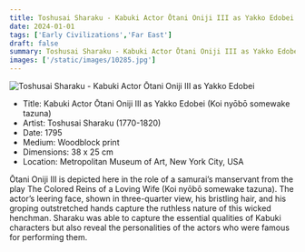 ```yaml
---
title: Toshusai Sharaku - Kabuki Actor Ōtani Oniji III as Yakko Edobei
date: 2024-01-01
tags: ['Early Civilizations','Far East']
draft: false
summary: Toshusai Sharaku - Kabuki Actor Ōtani Oniji III as Yakko Edobei (Koi nyōbō somewake tazuna)
images: ['/static/images/10285.jpg']
---
```


![Toshusai Sharaku - Kabuki Actor Ōtani Oniji III as Yakko Edobei](/static/images/10285.jpg)

* Title: Kabuki Actor Ōtani Oniji III as Yakko Edobei (Koi nyōbō somewake tazuna)
* Artist: Toshusai Sharaku (1770-1820)
* Date: 1795
* Medium: Woodblock print 
* Dimensions: 38 x 25 cm
* Location: Metropolitan Museum of Art, New York City, USA

Ōtani Oniji III is depicted here in the role of a samurai’s manservant from the play The Colored Reins of a Loving Wife (Koi nyōbō somewake tazuna). The actor’s leering face, shown in three-quarter view, his bristling hair, and his groping outstretched hands capture the ruthless nature of this wicked henchman. Sharaku was able to capture the essential qualities of Kabuki characters but also reveal the personalities of the actors who were famous for performing them.
